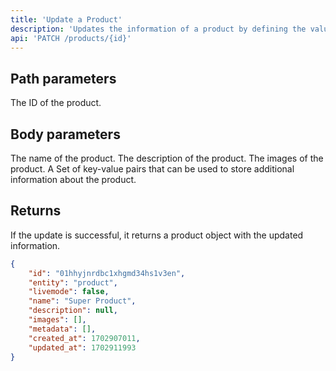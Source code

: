 ```yaml
---
title: 'Update a Product'
description: 'Updates the information of a product by defining the values for the passed parameters. Any parameters not supplied will remain unaltered.'
api: 'PATCH /products/{id}'
---
```


## Path parameters

<ParamField path="id" type="string">
  The ID of the product.
</ParamField>

## Body parameters

<ParamField body="name" type="string">
The name of the product.
</ParamField>

<ParamField body="description" type="string">
The description of the product.
</ParamField>

<ParamField body="images" type="array">
The images of the product.
</ParamField>

<ParamField body="metadata" type="key-value array">
A Set of key-value pairs that can be used to store additional information about the product.
</ParamField>

## Returns

If the update is successful, it returns a product object with the updated information.

<ResponseExample>

```json Response
{
    "id": "01hhyjnrdbc1xhgmd34hs1v3en",
    "entity": "product",
    "livemode": false,
    "name": "Super Product",
    "description": null,
    "images": [],
    "metadata": [],
    "created_at": 1702907011,
    "updated_at": 1702911993
}
```
</ResponseExample>
